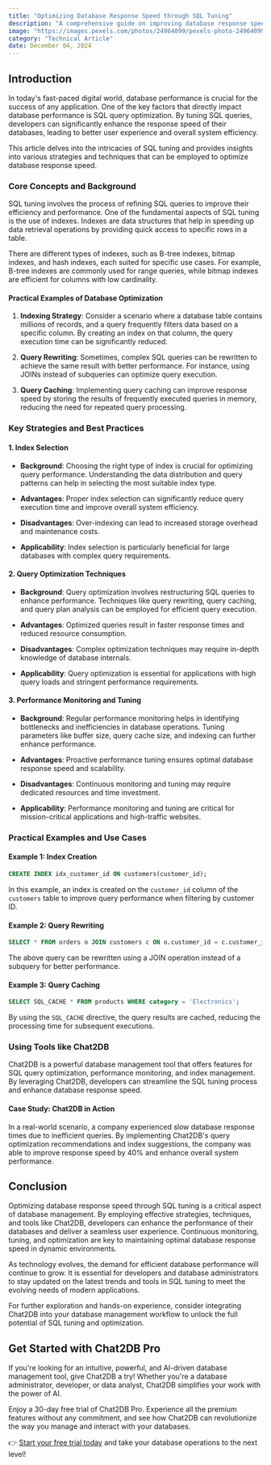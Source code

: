 ```yaml
---
title: "Optimizing Database Response Speed through SQL Tuning"
description: "A comprehensive guide on improving database response speed through SQL tuning, covering key strategies, techniques, and practical examples."
image: "https://images.pexels.com/photos/24964099/pexels-photo-24964099.jpeg?auto=compress&cs=tinysrgb&dpr=1&w=500"
category: "Technical Article"
date: December 04, 2024
---
```


## Introduction

In today's fast-paced digital world, database performance is crucial for the success of any application. One of the key factors that directly impact database performance is SQL query optimization. By tuning SQL queries, developers can significantly enhance the response speed of their databases, leading to better user experience and overall system efficiency.

This article delves into the intricacies of SQL tuning and provides insights into various strategies and techniques that can be employed to optimize database response speed.

### Core Concepts and Background

SQL tuning involves the process of refining SQL queries to improve their efficiency and performance. One of the fundamental aspects of SQL tuning is the use of indexes. Indexes are data structures that help in speeding up data retrieval operations by providing quick access to specific rows in a table.

There are different types of indexes, such as B-tree indexes, bitmap indexes, and hash indexes, each suited for specific use cases. For example, B-tree indexes are commonly used for range queries, while bitmap indexes are efficient for columns with low cardinality.

#### Practical Examples of Database Optimization

1. **Indexing Strategy**: Consider a scenario where a database table contains millions of records, and a query frequently filters data based on a specific column. By creating an index on that column, the query execution time can be significantly reduced.

2. **Query Rewriting**: Sometimes, complex SQL queries can be rewritten to achieve the same result with better performance. For instance, using JOINs instead of subqueries can optimize query execution.

3. **Query Caching**: Implementing query caching can improve response speed by storing the results of frequently executed queries in memory, reducing the need for repeated query processing.

### Key Strategies and Best Practices

#### 1. Index Selection

- **Background**: Choosing the right type of index is crucial for optimizing query performance. Understanding the data distribution and query patterns can help in selecting the most suitable index type.

- **Advantages**: Proper index selection can significantly reduce query execution time and improve overall system efficiency.

- **Disadvantages**: Over-indexing can lead to increased storage overhead and maintenance costs.

- **Applicability**: Index selection is particularly beneficial for large databases with complex query requirements.

#### 2. Query Optimization Techniques

- **Background**: Query optimization involves restructuring SQL queries to enhance performance. Techniques like query rewriting, query caching, and query plan analysis can be employed for efficient query execution.

- **Advantages**: Optimized queries result in faster response times and reduced resource consumption.

- **Disadvantages**: Complex optimization techniques may require in-depth knowledge of database internals.

- **Applicability**: Query optimization is essential for applications with high query loads and stringent performance requirements.

#### 3. Performance Monitoring and Tuning

- **Background**: Regular performance monitoring helps in identifying bottlenecks and inefficiencies in database operations. Tuning parameters like buffer size, query cache size, and indexing can further enhance performance.

- **Advantages**: Proactive performance tuning ensures optimal database response speed and scalability.

- **Disadvantages**: Continuous monitoring and tuning may require dedicated resources and time investment.

- **Applicability**: Performance monitoring and tuning are critical for mission-critical applications and high-traffic websites.

### Practical Examples and Use Cases

#### Example 1: Index Creation

```sql
CREATE INDEX idx_customer_id ON customers(customer_id);
```

In this example, an index is created on the `customer_id` column of the `customers` table to improve query performance when filtering by customer ID.

#### Example 2: Query Rewriting

```sql
SELECT * FROM orders o JOIN customers c ON o.customer_id = c.customer_id WHERE c.country = 'USA';
```

The above query can be rewritten using a JOIN operation instead of a subquery for better performance.

#### Example 3: Query Caching

```sql
SELECT SQL_CACHE * FROM products WHERE category = 'Electronics';
```

By using the `SQL_CACHE` directive, the query results are cached, reducing the processing time for subsequent executions.

### Using Tools like Chat2DB

Chat2DB is a powerful database management tool that offers features for SQL query optimization, performance monitoring, and index management. By leveraging Chat2DB, developers can streamline the SQL tuning process and enhance database response speed.

#### Case Study: Chat2DB in Action

In a real-world scenario, a company experienced slow database response times due to inefficient queries. By implementing Chat2DB's query optimization recommendations and index suggestions, the company was able to improve response speed by 40% and enhance overall system performance.

## Conclusion

Optimizing database response speed through SQL tuning is a critical aspect of database management. By employing effective strategies, techniques, and tools like Chat2DB, developers can enhance the performance of their databases and deliver a seamless user experience. Continuous monitoring, tuning, and optimization are key to maintaining optimal database response speed in dynamic environments.

As technology evolves, the demand for efficient database performance will continue to grow. It is essential for developers and database administrators to stay updated on the latest trends and tools in SQL tuning to meet the evolving needs of modern applications.

For further exploration and hands-on experience, consider integrating Chat2DB into your database management workflow to unlock the full potential of SQL tuning and optimization.

## Get Started with Chat2DB Pro

If you're looking for an intuitive, powerful, and AI-driven database management tool, give Chat2DB a try! Whether you're a database administrator, developer, or data analyst, Chat2DB simplifies your work with the power of AI.

Enjoy a 30-day free trial of Chat2DB Pro. Experience all the premium features without any commitment, and see how Chat2DB can revolutionize the way you manage and interact with your databases.

👉 [Start your free trial today](https://chat2db.ai/pricing) and take your database operations to the next level!
